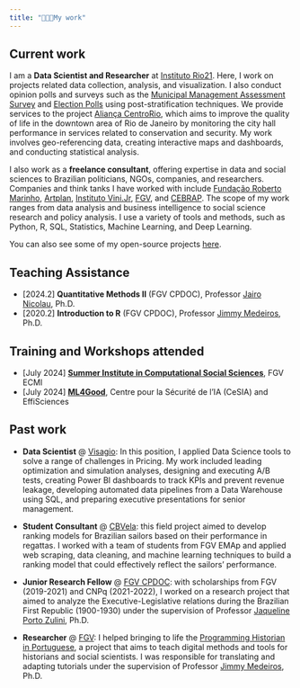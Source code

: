 ```yaml
---
title: "👨🏻‍💻My work"
---
```


## Current work

I am a **Data Scientist and Researcher** at [Instituto Rio21](https://rio21.org/). Here, I work on projects related data collection, analysis, and visualization. I also conduct opinion polls and surveys such as the [Municipal Management Assessment Survey](https://drive.google.com/file/d/1nUVQnHgi2kvHHau5rcxC-5DzTkeuOk75/view?usp=sharing) and [Election Polls](https://drive.google.com/file/d/1Q1y1tIzLF4i6bh9W0K6SvRm_XvSt4ISr/view?usp=sharing) using post-stratification techniques. We provide services to the project [Aliança CentroRio](https://alianca-cidade.org/), which aims to improve the quality of life in the downtown area of Rio de Janeiro by monitoring the city hall performance in services related to conservation and security. My work involves geo-referencing data, creating interactive maps and dashboards, and conducting statistical analysis.

I also work as a **freelance consultant**, offering expertise in data and social sciences to Brazilian politicians, NGOs, companies, and researchers. Companies and think tanks I have worked with include [Fundação Roberto Marinho](https://www.frm.org.br/), [Artplan](https://artplan.com.br/), [Instituto Vini.Jr](https://institutovinijr.org.br/institute-vini-jr-en/), [FGV](https://portal.fgv.br/en), and [CEBRAP](https://cebrap.org.br/). The scope of my work ranges from data analysis and business intelligence to social science research and policy analysis. I use a variety of tools and methods, such as Python, R, SQL, Statistics, Machine Learning, and Deep Learning.

You can also see some of my open-source projects [here](../projects/projects.qmd).

## Teaching Assistance

- [2024.2] **Quantitative Methods II** (FGV CPDOC), Professor [Jairo Nicolau](https://cpdoc.fgv.br/equipe/jaironicolau), Ph.D.
- [2020.2] **Introduction to R** (FGV CPDOC), Professor [Jimmy Medeiros](https://cpdoc.fgv.br/equipe/JimmyMedeiros), Ph.D.

## Training and Workshops attended

- [July 2024] [**Summer Institute in Computational Social Sciences**](https://sicss.io/2024/fgv-ecmi-brazil/), FGV ECMI
- [July 2024] [**ML4Good**](https://www.ml4good.org/), Centre pour la Sécurité de l'IA (CeSIA) and EffiSciences

## Past work

- **Data Scientist** @ [Visagio](https://visagio.com/en/home/): In this position, I applied Data Science tools to solve a range of challenges in Pricing. My work included leading optimization and simulation analyses, designing and executing A/B tests, creating Power BI dashboards to track KPIs and prevent revenue leakage, developing automated data pipelines from a Data Warehouse using SQL, and preparing executive presentations for senior management.

- **Student Consultant** @ [CBVela](https://www.cbvela.org.br/): this field project aimed to develop ranking models for Brazilian sailors based on their performance in regattas. I worked with a team of students from FGV EMAp and applied web scraping, data cleaning, and machine learning techniques to build a ranking model that could effectively reflect the sailors' performance.

- **Junior Research Fellow** @ [FGV CPDOC](https://cpdoc.fgv.br/en): with scholarships from FGV (2019-2021) and CNPq (2021-2022), I worked on a research project that aimed to analyze the Executive-Legislative relations during the Brazilian First Republic (1900-1930) under the supervision of Professor [Jaqueline Porto Zulini](https://cpdoc.fgv.br/equipe/jaquelinezulini), Ph.D. 

- **Researcher** @ [FGV](https://portal.fgv.br/en): I helped bringing to life the [Programming Historian in Portuguese](https://programminghistorian.org/pt/), a project that aims to teach digital methods and tools for historians and social scientists. I was responsible for translating and adapting tutorials under the supervision of Professor [Jimmy Medeiros](https://cpdoc.fgv.br/equipe/JimmyMedeiros), Ph.D.